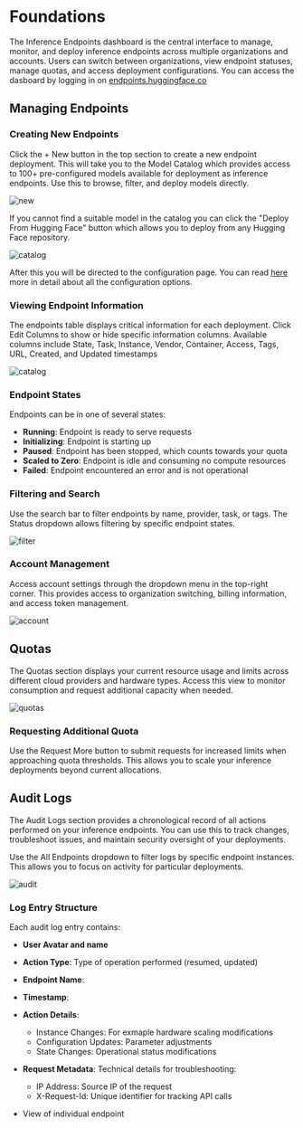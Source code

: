 # Foundations

The Inference Endpoints dashboard is the central interface to manage, monitor, and deploy inference endpoints across
multiple organizations and accounts. Users can switch between organizations, view endpoint statuses, manage quotas, and
access deployment configurations. You can access the dasboard by logging in on [endpoints.huggingface.co](https://endpoints.huggingface.co)

## Managing Endpoints

### Creating New Endpoints
Click the + New button in the top section to create a new endpoint deployment. This will take you to the Model Catalog which
provides access to 100+ pre-configured models available for deployment as inference endpoints. Use this to browse,
filter, and deploy models directly.

![new](https://raw.githubusercontent.com/huggingface/hf-endpoints-documentation/update/large-rewrite/assets/foundations/1-new.png)

If you cannot find a suitable model in the catalog you can click the "Deploy From Hugging Face" button which allows you to deploy from
any Hugging Face repository.

![catalog](https://raw.githubusercontent.com/huggingface/hf-endpoints-documentation/update/large-rewrite/assets/foundations/2-catalog.png)

After this you will be directed to the configuration page. You can read [here](./configuration) more in detail about all the configuration options.

### Viewing Endpoint Information
The endpoints table displays critical information for each deployment. Click Edit Columns to show or hide specific
information columns. Available columns include State, Task, Instance, Vendor, Container, Access, Tags, URL, Created, and Updated timestamps

![catalog](https://raw.githubusercontent.com/huggingface/hf-endpoints-documentation/update/large-rewrite/assets/foundations/3-list.png)

### Endpoint States
Endpoints can be in one of several states:
- **Running**: Endpoint is ready to serve requests
- **Initializing**: Endpoint is starting up 
- **Paused**: Endpoint has been stopped, which counts towards your quota
- **Scaled to Zero**: Endpoint is idle and consuming no compute resources
- **Failed**: Endpoint encountered an error and is not operational

### Filtering and Search
Use the search bar to filter endpoints by name, provider, task, or tags.
The Status dropdown allows filtering by specific endpoint states.

![filter](https://raw.githubusercontent.com/huggingface/hf-endpoints-documentation/update/large-rewrite/assets/foundations/4-filter.png)

### Account Management
Access account settings through the dropdown menu in the top-right corner. This provides access to organization switching,
billing information, and access token management.

![account](https://raw.githubusercontent.com/huggingface/hf-endpoints-documentation/update/large-rewrite/assets/foundations/5-account.png)

## Quotas
The Quotas section displays your current resource usage and limits across different cloud providers and hardware types.
Access this view to monitor consumption and request additional capacity when needed.

![quotas](https://raw.githubusercontent.com/huggingface/hf-endpoints-documentation/update/large-rewrite/assets/foundations/6-quotas.png)

### Requesting Additional Quota
Use the Request More button to submit requests for increased limits when approaching quota thresholds. This allows you to
scale your inference deployments beyond current allocations.

## Audit Logs
The Audit Logs section provides a chronological record of all actions performed on your inference endpoints. You can use this
to track changes, troubleshoot issues, and maintain security oversight of your deployments.

Use the All Endpoints dropdown to filter logs by specific endpoint instances. This allows you to focus on activity for particular
deployments.

![audit](https://raw.githubusercontent.com/huggingface/hf-endpoints-documentation/update/large-rewrite/assets/foundations/7-audit.png)

### Log Entry Structure
Each audit log entry contains:
- **User Avatar and name**
- **Action Type**: Type of operation performed (resumed, updated)
- **Endpoint Name**: 
- **Timestamp**:
- **Action Details**:
    - Instance Changes: For exmaple hardware scaling modifications
    - Configuration Updates: Parameter adjustments
    - State Changes: Operational status modifications
- **Request Metadata**: Technical details for troubleshooting:
    - IP Address: Source IP of the request
    - X-Request-Id: Unique identifier for tracking API calls



- View of individual endpoint